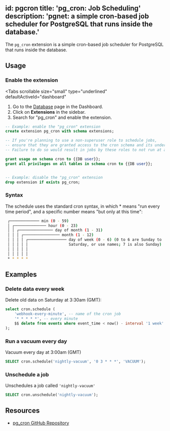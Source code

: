 
id: pgcron
title: 'pg_cron: Job Scheduling'
description: 'pgnet: a simple cron-based job scheduler for PostgreSQL that runs inside the database.'
---


The `pg_cron` extension is a simple cron-based job scheduler for PostgreSQL that runs inside the database.

## Usage

### Enable the extension

<Tabs
  scrollable
  size="small"
  type="underlined"
  defaultActiveId="dashboard"
>
<TabPanel id="dashboard" label="Dashboard">

1. Go to the [Database](https://app.supabase.com/project/_/database/tables) page in the Dashboard.
2. Click on **Extensions** in the sidebar.
3. Search for "pg_cron" and enable the extension.

</TabPanel>
<TabPanel id="sql" label="SQL">

```sql
-- Example: enable the "pg_cron" extension
create extension pg_cron with schema extensions;

-- If you're planning to use a non-superuser role to schedule jobs,
-- ensure that they are granted access to the cron schema and its underlying objects beforehand.
-- Failure to do so would result in jobs by these roles to not run at all.

grant usage on schema cron to {{DB user}};
grant all privileges on all tables in schema cron to {{DB user}};


-- Example: disable the "pg_cron" extension
drop extension if exists pg_cron;
```

</TabPanel>
</Tabs>

### Syntax

The schedule uses the standard cron syntax, in which \* means "run every time period", and a specific number means "but only at this time":

```bash
 ┌───────────── min (0 - 59)
 │ ┌────────────── hour (0 - 23)
 │ │ ┌─────────────── day of month (1 - 31)
 │ │ │ ┌──────────────── month (1 - 12)
 │ │ │ │ ┌───────────────── day of week (0 - 6) (0 to 6 are Sunday to
 │ │ │ │ │                  Saturday, or use names; 7 is also Sunday)
 │ │ │ │ │
 │ │ │ │ │
 * * * * *
```

## Examples

### Delete data every week

Delete old data on Saturday at 3:30am (GMT):

```sql
select cron.schedule (
    'webhook-every-minute', -- name of the cron job
    '* * * * *', -- every minute
    $$ delete from events where event_time < now() - interval '1 week' $$
);
```

### Run a vacuum every day

Vacuum every day at 3:00am (GMT)

```sql
SELECT cron.schedule('nightly-vacuum', '0 3 * * *', 'VACUUM');
```

### Unschedule a job

Unschedules a job called `'nightly-vacuum'`

```sql
SELECT cron.unschedule('nightly-vacuum');
```

## Resources

- [pg_cron GitHub Repository](https://github.com/citusdata/pg_cron)
